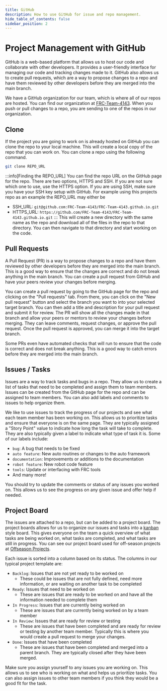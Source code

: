 ---
title: GitHub
description: How to use GitHub for issue and repo management.
hide_table_of_contents: false
sidebar_position: 2
---

# Project Management with GitHub
GitHub is a web-based platform that allows us to host our code and collaborate with other developers. It provides a user-friendly interface for managing our code and tracking changes made to it. GitHub also allows us to create pull requests, which are a way to propose changes to a repo and have them reviewed by other developers before they are merged into the main branch.

We have a GitHub organization for our team, which is where all of our repos are hosted. You can find our organization at [FRC-Team-4143](https://github.com/FRC-Team-4143). When you push or pull changes to a repo, you are sending to one of the repos in our organization.

## Clone
If the project you are going to work on is already hosted on GitHub you can clone the repo to your local machine. This will create a local copy of the repo that you can work on. You can clone a repo using the following command.
```bash
git clone REPO_URL
```
:::info[Finding the REPO_URL]
You can find the repo URL on the GitHub page for the repo. There are two options, HTTPS and SSH. If you are not sure which one to use, use the HTTPS option. If you are using SSH, make sure you have your SSH key setup with GitHub. For example using this projects repo as an example the REPO_URL may either be
   - SSH_URL: `git@github.com:FRC-Team-4143/FRC-Team-4143.github.io.git`
   - HTTPS_URL: `https://github.com/FRC-Team-4143/FRC-Team-4143.github.io.git`
:::
This will create a new directory with the same name as the repo and download all of the files in the repo to that directory. You can then navigate to that directory and start working on the code.

## Pull Requests
A Pull Request (PR) is a way to propose changes to a repo and have them reviewed by other developers before they are merged into the main branch. This is a good way to ensure that the changes are correct and do not break anything in the main branch. You can create a pull request from GitHub and have your peers review your changes before merging.

You can create a pull request by going to the GitHub page for the repo and clicking on the "Pull requests" tab. From there, you can click on the "New pull request" button and select the branch you want to into your selected target branch. You can then add a title and description for your pull request and submit it for review. The PR will show all the changes made in that branch and allow your peers or mentors to review your changes before merging. They can leave comments, request changes, or approve the pull request. Once the pull request is approved, you can merge it into the target branch.

Some PRs even have automated checks that will run to ensure that the code is correct and does not break anything. This is a good way to catch errors before they are merged into the main branch.

## Issues / Tasks
Issues are a way to track tasks and bugs in a repo. They allow us to create a list of tasks that need to be completed and assign them to team members. Issues can be created from the GitHub page for the repo and can be assigned to team members. You can also add labels and comments to issues to help organize them.

We like to use issues to track the progress of our projects and see what each team member has been working on. This allows us to prioritize tasks and ensure that everyone is on the same page. They are typically assigned a "Story Point" value to indicate how long the task will take to complete. They are also typically given a label to indicate what type of task it is. Some of our labels include:
 - `bug`: A bug that needs to be fixed
 - `auto feature`: New auto routines or changes to the auto framework
 - `documentation`: Improvements or additions to the documentation
 - `robot feature`: New robot code feature
 - `tools`: Update or interfacing with FRC tools
 - And many more!

You should try to update the comments or status of any issues you worked on. This allows us to see the progress on any given issue and offer help if needed.

## Project Board
The issues are attached to a repo, but can be added to a project board. The project boards allows for us to organize our issues and tasks into a [kanban](https://kanbantool.com/kanban-board-examples) style board. This gives everyone on the team a quick overview of what tasks are being worked on, what tasks are completed, and what tasks are still in progress. You can see our project board used for off-season projects at [Offseason Projects](https://github.com/orgs/FRC-Team-4143/projects/6).

Each issue is sorted into a column based on its status. The columns in our typical project template are:
   - `Backlog`: Issues that are not yet ready to be worked on
      - These could be issues that are not fully defined, need more information, or are waiting on another task to be completed
   - `Ready`: Issues that need to be worked on
      - These are issues that are ready to be worked on and have all the information needed to complete them
   - `In Progress`: Issues that are currently being worked on
      - These are issues that are currently being worked on by a team member
   - `In Review`: Issues that are ready for review or testing
      - These are issues that have been completed and are ready for review or testing by another team member. Typically this is where you would create a pull request to merge your changes.
   - `Done`: Issues that have been completed
      - These are issues that have been completed and merged into a parent branch. They are typically closed after they have been merged.

Make sure you assign yourself to any issues you are working on. This allows us to see who is working on what and helps us prioritize tasks. You can also assign issues to other team members if you think they would be a good fit for the task.